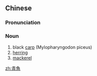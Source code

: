 {{also|青鱼}}
==Chinese==
{{zh-forms|s=青鱼}}

===Pronunciation===
{{zh-pron
|m=qīngyú
|cat=n
}}

===Noun===
{{zh-noun}}

# black [[carp]] (Mylopharyngodon piceus)
# [[herring]]
# [[mackerel]]

{{zh-cat|Fish}}

[[zh:青魚]]